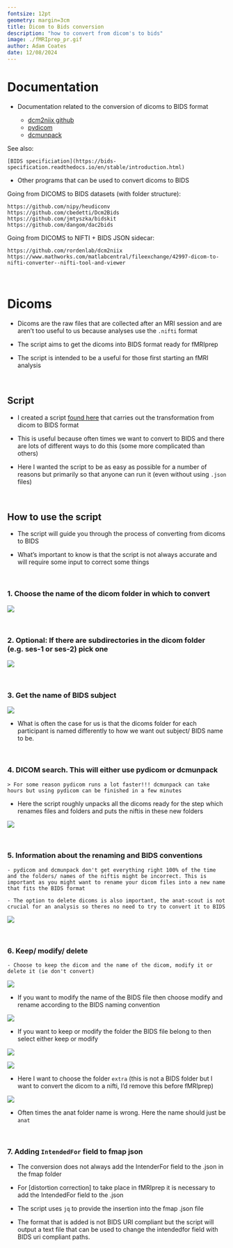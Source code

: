 ---
fontsize: 12pt
geometry: margin=3cm
title: Dicom to Bids conversion
description: "how to convert from dicom's to bids"
image: ./fMRIprep_pr.gif
author: Adam Coates
date: 12/08/2024
---
# Documentation

- Documentation related to the conversion of dicoms to BIDS format

    - [dcm2niix github](https://github.com/rordenlab/dcm2niix) 
    - [pydicom](https://pydicom.github.io/)
    - [dcmunpack](https://surfer.nmr.mgh.harvard.edu/fswiki/dcmunpack)


See also:

    [BIDS specificiation](https://bids-specification.readthedocs.io/en/stable/introduction.html)


- Other programs that can be used to convert dicoms to BIDS 


Going from DICOMS to BIDS datasets (with folder structure):

    https://github.com/nipy/heudiconv 
    https://github.com/cbedetti/Dcm2Bids 
    https://github.com/jmtyszka/bidskit 
    https://github.com/dangom/dac2bids 

Going from DICOMS to NIFTI + BIDS JSON sidecar:

    https://github.com/rordenlab/dcm2niix 
    https://www.mathworks.com/matlabcentral/fileexchange/42997-dicom-to-nifti-converter--nifti-tool-and-viewer 


&nbsp;

# Dicoms 

- Dicoms are the raw files that are collected after an MRI session and are aren't too useful to us because analyses use the `.nifti` format

- The script aims to get the dicoms into BIDS format ready for fMRIprep

- The script is intended to be a useful for those first starting an fMRI analysis 


&nbsp;

## Script 

- I created a script [found here](https://github.com/adam-coates/dicom2bids) that carries out the transformation from dicom to BIDS format  

- This is useful because often times we want to convert to BIDS and there are lots of different ways to do this (some more complicated than others) 

- Here I wanted the script to be as easy as possible for a number of reasons but primarily so that anyone can run it (even without using `.json` files)


&nbsp;

## How to use the script

- The script will guide you through the process of converting from dicoms to BIDS

- What's important to know is that the script is not always accurate and will require some input to correct some things

&nbsp;

### 1. Choose the name of the dicom folder in which to convert 

![](./dicom2bids_start.PNG)


&nbsp;

### 2. Optional: If there are subdirectories in the dicom folder (e.g. ses-1 or ses-2) pick one

![](./dicom2bids_subdirs.PNG)

&nbsp;

### 3. Get the name of BIDS subject

![](./dicom2bids_bidsname.PNG)

- What is often the case for us is that the dicoms folder for each participant is named differently to how we want out subject/ BIDS name to be.


&nbsp;

### 4. DICOM search. This will either use pydicom or dcmunpack 
    > For some reason pydicom runs a lot faster!!! dcmunpack can take hours but using pydicom can be finished in a few minutes 

- Here the script roughly unpacks all the dicoms ready for the step which renames files and folders and puts the niftis in these new folders

![](./dicom2bids_dicomsearch_pybids.PNG)

&nbsp;

### 5. Information about the renaming and BIDS conventions 

    - pydicom and dcmunpack don't get everything right 100% of the time and the folders/ names of the niftis might be incorrect. This is important as you might want to rename your dicom files into a new name that fits the BIDS format

    - The option to delete dicoms is also important, the anat-scout is not crucial for an analysis so theres no need to try to convert it to BIDS

![](./dicom2bids_renameinfo.PNG)

&nbsp;

### 6. Keep/ modify/ delete

    - Choose to keep the dicom and the name of the dicom, modify it or delete it (ie don't convert) 


![](./dicom2bids_keepmodifydelete.PNG)


- If you want to modify the name of the BIDS file then choose modify and rename according to the BIDS naming convention 

![](./dicom2bids_modify.PNG)

- If you want to keep or modify the folder the BIDS file belong to then select either keep or modify 

![](./dicom2bids_foldername_keeprename.PNG)


![](./dicom2bids_foldername_rename.PNG)

- Here I want to choose the folder `extra` (this is not a BIDS folder but I want to convert the dicom to a nifti, I'd remove this before fMRIprep)


![](./dicom2bids_foldername_renameanat.PNG)

- Often times the anat folder name is wrong. Here the name should just be `anat`

&nbsp;

### 7. Adding `IntendedFor` field to fmap json

- The conversion does not always add the IntenderFor field to the .json in the fmap folder

- For [distortion correction] to take place in fMRIprep it is necessary to add the IntendedFor field to the .json 

- The script uses `jq` to provide the insertion into the fmap .json file

- The format that is added is not BIDS URI compliant but the script will output a text file that can be used to change the intendedfor field with BIDS uri compliant paths.









